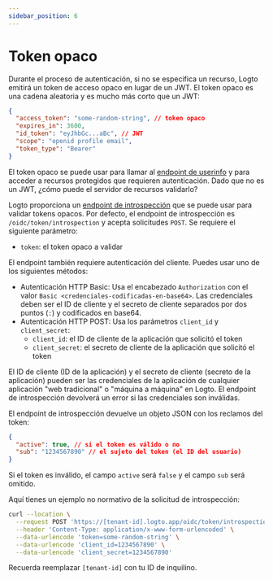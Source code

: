 ```yaml
---
sidebar_position: 6
---
```


# Token opaco

Durante el proceso de autenticación, si no se especifica un recurso, Logto emitirá un token de acceso opaco en lugar de un JWT. El token opaco es una cadena aleatoria y es mucho más corto que un JWT:

```json
{
  "access_token": "some-random-string", // token opaco
  "expires_in": 3600,
  "id_token": "eyJhbGc...aBc", // JWT
  "scope": "openid profile email",
  "token_type": "Bearer"
}
```

El token opaco se puede usar para llamar al [endpoint de userinfo](https://openid.net/specs/openid-connect-core-1_0.html#UserInfo) y para acceder a recursos protegidos que requieren autenticación. Dado que no es un JWT, ¿cómo puede el servidor de recursos validarlo?

Logto proporciona un [endpoint de introspección](https://www.rfc-editor.org/rfc/rfc7662.html) que se puede usar para validar tokens opacos. Por defecto, el endpoint de introspección es `/oidc/token/introspection` y acepta solicitudes `POST`. Se requiere el siguiente parámetro:

- `token`: el token opaco a validar

El endpoint también requiere autenticación del cliente. Puedes usar uno de los siguientes métodos:

- Autenticación HTTP Basic: Usa el encabezado `Authorization` con el valor `Basic <credenciales-codificadas-en-base64>`. Las credenciales deben ser el ID de cliente y el secreto de cliente separados por dos puntos (`:`) y codificados en base64.
- Autenticación HTTP POST: Usa los parámetros `client_id` y `client_secret`:
  - `client_id`: el ID de cliente de la aplicación que solicitó el token
  - `client_secret`: el secreto de cliente de la aplicación que solicitó el token

El ID de cliente (ID de la aplicación) y el secreto de cliente (secreto de la aplicación) pueden ser las credenciales de la aplicación de cualquier aplicación "web tradicional" o "máquina a máquina" en Logto. El endpoint de introspección devolverá un error si las credenciales son inválidas.

El endpoint de introspección devuelve un objeto JSON con los reclamos del token:

```json
{
  "active": true, // si el token es válido o no
  "sub": "1234567890" // el sujeto del token (el ID del usuario)
}
```

Si el token es inválido, el campo `active` será `false` y el campo `sub` será omitido.

Aquí tienes un ejemplo no normativo de la solicitud de introspección:

```bash
curl --location \
  --request POST 'https://[tenant-id].logto.app/oidc/token/introspection' \
  --header 'Content-Type: application/x-www-form-urlencoded' \
  --data-urlencode 'token=some-random-string' \
  --data-urlencode 'client_id=1234567890' \
  --data-urlencode 'client_secret=1234567890'
```

Recuerda reemplazar `[tenant-id]` con tu ID de inquilino.
